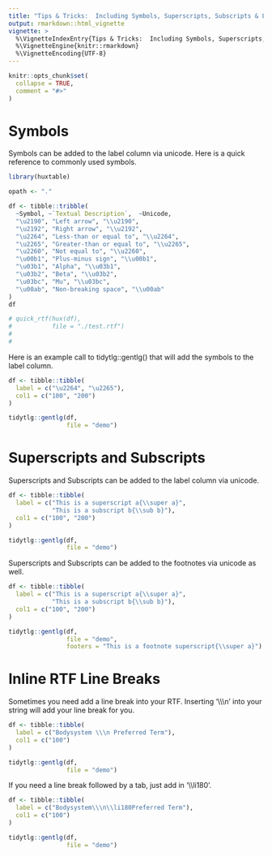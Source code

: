 ```yaml
---
title: "Tips & Tricks:  Including Symbols, Superscripts, Subscripts & Line Breaks"
output: rmarkdown::html_vignette
vignette: >
  %\VignetteIndexEntry{Tips & Tricks:  Including Symbols, Superscripts, Subscripts & Line Breaks}
  %\VignetteEngine{knitr::rmarkdown}
  %\VignetteEncoding{UTF-8}
---
```


```r
knitr::opts_chunk$set(
  collapse = TRUE,
  comment = "#>"
)
```

# Symbols

Symbols can be added to the label column via unicode.  Here is a quick reference to commonly used symbols.


```r
library(huxtable)

opath <- "."

df <- tibble::tribble(
  ~Symbol, ~`Textual Description`,  ~Unicode,
  "\u2190", "Left arrow", "\\u2190",
  "\u2192", "Right arrow", "\\u2192",
  "\u2264", "Less-than or equal to", "\\u2264",
  "\u2265", "Greater-than or equal to", "\\u2265",
  "\u2260", "Not equal to", "\\u2260",
  "\u00b1", "Plus-minus sign", "\\u00b1",
  "\u03b1", "Alpha", "\\u03b1",
  "\u03b2", "Beta", "\\u03b2",
  "\u03bc", "Mu", "\\u03bc",
  "\u00ab", "Non-breaking space", "\\u00ab"
)
df

# quick_rtf(hux(df),
#           file = "./test.rtf")
#
#
```


Here is an example call to tidytlg::gentlg() that will add the symbols to the label column.


```r

df <- tibble::tibble(
  label = c("\u2264", "\u2265"),
  col1 = c("100", "200")
)

tidytlg::gentlg(df,
                file = "demo")

```


# Superscripts and Subscripts

Superscripts and Subscripts can be added to the label column via unicode.

```r

df <- tibble::tibble(
  label = c("This is a superscript a{\\super a}",
            "This is a subscript b{\\sub b}"),
  col1 = c("100", "200")
)

tidytlg::gentlg(df,
                file = "demo")

```


Superscripts and Subscripts can be added to the footnotes via unicode as well.

```r

df <- tibble::tibble(
  label = c("This is a superscript a{\\super a}",
            "This is a subscript b{\\sub b}"),
  col1 = c("100", "200")
)

tidytlg::gentlg(df,
                file = "demo",
                footers = "This is a footnote superscript{\\super a}")

```

# Inline RTF Line Breaks

Sometimes you need add a line break into your RTF.  Inserting '\\\\\\n' into your string will add your line break for you.


```r

df <- tibble::tibble(
  label = c("Bodysystem \\\n Preferred Term"),
  col1 = c("100")
)

tidytlg::gentlg(df,
                file = "demo")


```

If you need a line break followed by a tab, just add in '\\\\li180'.

```r

df <- tibble::tibble(
  label = c("Bodysystem\\\n\\li180Preferred Term"),
  col1 = c("100")
)

tidytlg::gentlg(df,
                file = "demo")


```
